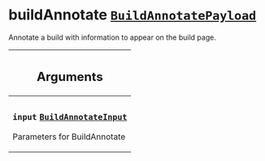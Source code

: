 <!--
  _____   ____    _   _  ____ _______   ______ _____ _____ _______
  |  __  / __   |  | |/ __ __   __| |  ____|  __ _   _|__   __|
  | |  | | |  | | |  | | |  | | | |    | |__  | |  | || |    | |
  | |  | | |  | | | . ` | |  | | | |    |  __| | |  | || |    | |
  | |__| | |__| | | |  | |__| | | |    | |____| |__| || |_   | |
  |_____/ ____/  |_| _|____/  |_|    |______|_____/_____|  |_|
  This file is auto-generated by script/generate_graphql_api_content.sh,
  please build the schema.json by running `rails api:graph:export`
  with https://github.com/buildkite/buildkite/,
  replace the content in data/graphql_data_schema.json
  and run the generation script `./scripts/generate-graphql-api-content.sh`.
-->
<!-- vale off -->

<h1 class="has-pills" data-algolia-exclude>
  buildAnnotate
  <a href="/docs/apis/graphql/schemas/object/buildannotatepayload" class="pill pill--object pill--normal-case pill--large" title="Go to OBJECT BuildAnnotatePayload"><code>BuildAnnotatePayload</code></a>

</h1>
<!-- vale on -->

<p>Annotate a build with information to appear on the build page.</p>

<table class="responsive-table responsive-table--single-column-rows">
  <thead>
    <th>
      <h2 data-algolia-exclude>Arguments</h2>
    </th>
  </thead>
  <tbody>
    <tr>
      <td>
        <h3 class="is-small has-pills">
          <code>input</code>
          <a
            href="/docs/apis/graphql/schemas/input_object/buildannotateinput"
            class="pill pill--input_object pill--normal-case pill--medium"
            title="Go to INPUT_OBJECT BuildAnnotateInput"
          >
            <code>BuildAnnotateInput</code>
          </a>
        </h3>
        <p>Parameters for BuildAnnotate</p>
      </td>
    </tr>
  </tbody>
</table>
